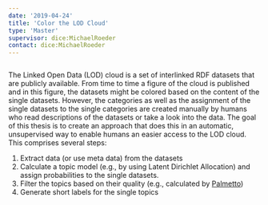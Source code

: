 ```yaml
---
date: '2019-04-24'
title: 'Color the LOD Cloud'
type: 'Master'
supervisor: dice:MichaelRoeder
contact: dice:MichaelRoeder
---
```


<Image filename="lodCloud.png" />

The Linked Open Data (LOD) cloud is a set of interlinked RDF datasets that are publicly available. From time to time a figure of the cloud is published and in this figure, the datasets might be colored based on the content of the single datasets. However, the categories as well as the assignment of the single datasets to the single categories are created manually by humans who read descriptions of the datasets or take a look into the data. The goal of this thesis is to create an approach that does this in an automatic, unsupervised way to enable humans an easier access to the LOD cloud. This comprises several steps:

1. Extract data (or use meta data) from the datasets
2. Calculate a topic model (e.g., by using Latent Dirichlet Allocation) and assign probabilities to the single datasets.
3. Filter the topics based on their quality (e.g., calculated by [Palmetto](http://aksw.org/Projects/Palmetto.html))
4. Generate short labels for the single topics
